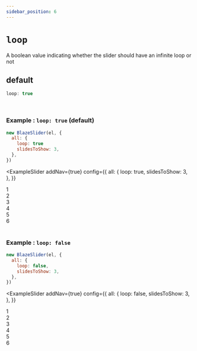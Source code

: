 ```yaml
---
sidebar_position: 6
---
```



# `loop`

A boolean value indicating whether the slider should have an infinite loop or not

## default

```typescript
loop: true
```

<br />

### Example : `loop: true` (default)

```javascript
new BlazeSlider(el, {
  all: {
    loop: true
    slidesToShow: 3,
  },
})
```

<ExampleSlider
  addNav={true}
  config={{
    all: {
      loop: true,
      slidesToShow: 3,
    },
  }}
>
  <div> 1 </div>
  <div> 2 </div>
  <div> 3 </div>
  <div> 4 </div>
  <div> 5 </div>
  <div> 6 </div>
</ExampleSlider>

<br />

### Example : `loop: false`

```javascript
new BlazeSlider(el, {
  all: {
    loop: false,
    slidesToShow: 3,
  },
})
```

<ExampleSlider
  addNav={true}
  config={{
    all: {
      loop: false,
      slidesToShow: 3,
    },
  }}
>
  <div> 1 </div>
  <div> 2 </div>
  <div> 3 </div>
  <div> 4 </div>
  <div> 5 </div>
  <div> 6 </div>
</ExampleSlider>
